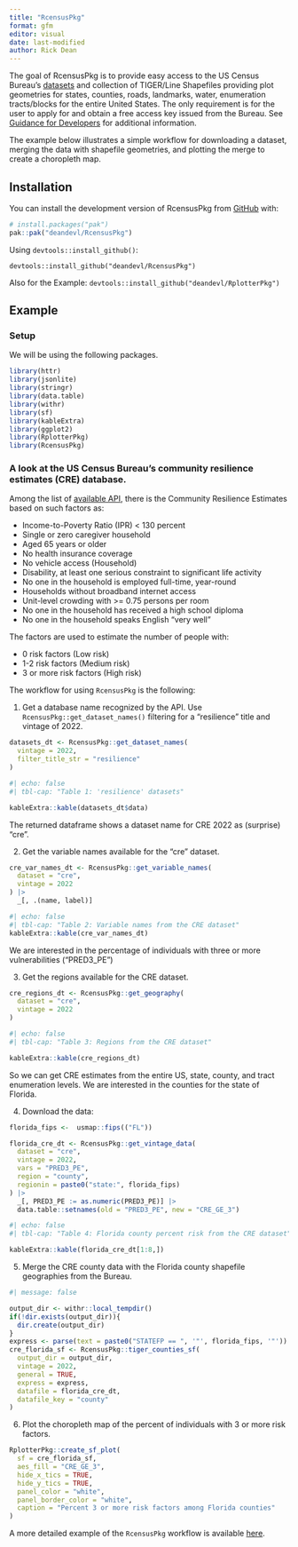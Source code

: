 ```yaml
---
title: "RcensusPkg"
format: gfm
editor: visual
date: last-modified
author: Rick Dean
---
```


The goal of RcensusPkg is to provide easy access to the US Census Bureau’s [datasets](https://www.census.gov/data/developers/data-sets.html) and collection of TIGER/Line Shapefiles providing plot geometries for states, counties, roads, landmarks, water, enumeration tracts/blocks for the entire United States. The only requirement is for the user to apply for and obtain a free access key issued from the Bureau. See [Guidance for Developers](https://www.census.gov/data/developers/guidance.html) for additional information.

The example below illustrates a simple workflow for downloading a dataset, merging the data with shapefile geometries, and plotting the merge to create a choropleth map.

## Installation

You can install the development version of RcensusPkg from [GitHub](https://github.com/) with:

``` r
# install.packages("pak")
pak::pak("deandevl/RcensusPkg")
```

Using `devtools::install_github()`:

`devtools::install_github("deandevl/RcensusPkg")`

Also for the Example: `devtools::install_github("deandevl/RplotterPkg")`

## Example

### Setup

We will be using the following packages.

``` r
library(httr)
library(jsonlite)
library(stringr)
library(data.table)
library(withr)
library(sf)
library(kableExtra)
library(ggplot2)
library(RplotterPkg)
library(RcensusPkg)
```

### A look at the US Census Bureau’s community resilience estimates (CRE) database.

Among the list of [available API](https://www.census.gov/data/developers/data-sets.html), there is the Community Resilience Estimates based on such factors as:

-   Income-to-Poverty Ratio (IPR) \< 130 percent
-   Single or zero caregiver household
-   Aged 65 years or older
-   No health insurance coverage
-   No vehicle access (Household)
-   Disability, at least one serious constraint to significant life activity
-   No one in the household is employed full-time, year-round
-   Households without broadband internet access
-   Unit-level crowding with \>= 0.75 persons per room
-   No one in the household has received a high school diploma
-   No one in the household speaks English “very well”

The factors are used to estimate the number of people with:

-   0 risk factors (Low risk)
-   1-2 risk factors (Medium risk)
-   3 or more risk factors (High risk)

The workflow for using `RcensusPkg` is the following:

1.  Get a database name recognized by the API. Use `RcensusPkg::get_dataset_names()` filtering for a “resilience” title and vintage of 2022.

```r
datasets_dt <- RcensusPkg::get_dataset_names(
  vintage = 2022,
  filter_title_str = "resilience"
)
```

```r
#| echo: false
#| tbl-cap: "Table 1: 'resilience' datasets"

kableExtra::kable(datasets_dt$data)
```

The returned dataframe shows a dataset name for CRE 2022 as (surprise) "cre".

2.  Get the variable names available for the "cre" dataset.

```r
cre_var_names_dt <- RcensusPkg::get_variable_names(
  dataset = "cre",
  vintage = 2022
) |> 
  _[, .(name, label)]
```

```r
#| echo: false
#| tbl-cap: "Table 2: Variable names from the CRE dataset"
kableExtra::kable(cre_var_names_dt)
```

We are interested in the percentage of individuals with three or more vulnerabilities ("PRED3_PE")

3.  Get the regions available for the CRE dataset.

```r
cre_regions_dt <- RcensusPkg::get_geography(
  dataset = "cre",
  vintage = 2022
)
```

```r
#| echo: false
#| tbl-cap: "Table 3: Regions from the CRE dataset"

kableExtra::kable(cre_regions_dt)
```

So we can get CRE estimates from the entire US, state, county, and tract enumeration levels. We are interested in the counties for the state of Florida.

4.  Download the data:

```r
florida_fips <-  usmap::fips(("FL"))

florida_cre_dt <- RcensusPkg::get_vintage_data(
  dataset = "cre",
  vintage = 2022,
  vars = "PRED3_PE",
  region = "county",
  regionin = paste0("state:", florida_fips)
) |> 
  _[, PRED3_PE := as.numeric(PRED3_PE)] |> 
  data.table::setnames(old = "PRED3_PE", new = "CRE_GE_3")
```

```r
#| echo: false
#| tbl-cap: "Table 4: Florida county percent risk from the CRE dataset"

kableExtra::kable(florida_cre_dt[1:8,])
```

5.  Merge the CRE county data with the Florida county shapefile geographies from the Bureau.

```r
#| message: false

output_dir <- withr::local_tempdir()
if(!dir.exists(output_dir)){
  dir.create(output_dir)
}
express <- parse(text = paste0("STATEFP == ", '"', florida_fips, '"'))
cre_florida_sf <- RcensusPkg::tiger_counties_sf(
  output_dir = output_dir,
  vintage = 2022,
  general = TRUE,
  express = express,
  datafile = florida_cre_dt,
  datafile_key = "county"
)
```

6.  Plot the choropleth map of the percent of individuals with 3 or more risk factors.

```r
RplotterPkg::create_sf_plot(
  sf = cre_florida_sf,
  aes_fill = "CRE_GE_3",
  hide_x_tics = TRUE,
  hide_y_tics = TRUE,
  panel_color = "white",
  panel_border_color = "white",
  caption = "Percent 3 or more risk factors among Florida counties"
)
```

A more detailed example of the `RcensusPkg` workflow is available [here](https://rcensuspkg-ex.netlify.app/).
